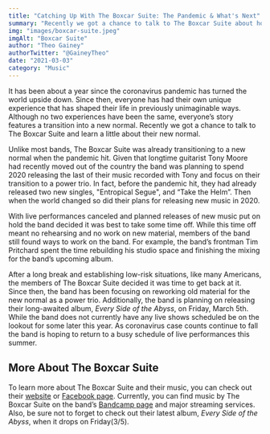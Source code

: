 ```yaml
---
title: "Catching Up With The Boxcar Suite: The Pandemic & What's Next"
summary: "Recently we got a chance to talk to The Boxcar Suite about how the pandemic has affected the band."
img: "images/boxcar-suite.jpeg"
imgAlt: "Boxcar Suite"
author: "Theo Gainey"
authorTwitter: "@GaineyTheo"
date: "2021-03-03"
category: "Music"
---
```

It has been about a year since the coronavirus pandemic has turned the world upside down. Since then, everyone has had their own unique experience that has shaped their life in previously unimaginable ways. Although no two experiences have been the same, everyone’s story features a transition into a new normal. Recently we got a chance to talk to The Boxcar Suite and learn a little about their new normal.

Unlike most bands, The Boxcar Suite was already transitioning to a new normal when the pandemic hit. Given that longtime guitarist Tony Moore had recently moved out of the country the band was planning to spend 2020 releasing the last of their music recorded with Tony and focus on their transition to a power trio. In fact, before the pandemic hit, they had already released two new singles, "Entropical Segue", and “Take the Helm”. Then when the world changed so did their plans for releasing new music in 2020.

With live performances canceled and planned releases of new music put on hold the band decided it was best to take some time off. While this time off meant no rehearsing and no work on new material, members of the band still found ways to work on the band. For example, the band’s frontman Tim Pritchard spent the time rebuilding his studio space and finishing the mixing for the band’s upcoming album.

After a long break and establishing low-risk situations, like many Americans, the members of The Boxcar Suite decided it was time to get back at it.  Since then, the band has been focusing on reworking old material for the new normal as a power trio. Additionally, the band is planning on releasing their long-awaited album, *Every Side of the Abyss*, on Friday, March 5th. While the band does not currently have any live shows scheduled be on the lookout for some later this year. As coronavirus case counts continue to fall the band is hoping to return to a busy schedule of live performances this summer.

## More About The Boxcar Suite

To learn more about The Boxcar Suite and their music, you can check out their [website](https://www.theboxcarsuite.com/) or [Facebook page](https://www.facebook.com/theboxcarsuite). Currently, you can find music by The Boxcar Suite on the band’s [Bandcamp page](https://theboxcarsuite.bandcamp.com/) and major streaming services. Also, be sure not to forget to check out their latest album, *Every Side of the Abyss*, when it drops on Friday(3/5).
